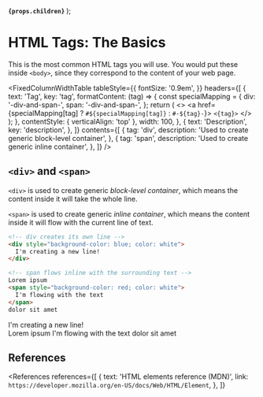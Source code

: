 
  <strong>
    <code>{props.children}</code>
  </strong>
);

<MetadataConfigurer title="List of HTML Tags" dateCreated="2021-01-22" />

# HTML Tags: The Basics

This is the most common HTML tags you will use. You would put these inside `<body>`, since they correspond to the content of your web page.

<FixedColumnWidthTable
  tableStyle={{
    fontSize: '0.9em',
  }}
  headers={[
    {
      text: 'Tag',
      key: 'tag',
      formatContent: (tag) => {
        const specialMapping = {
          div: '-div-and-span-',
          span: '-div-and-span-',
        };
        return (
          <>
            <a href={specialMapping[tag] ? `#${specialMapping[tag]}` : `#-${tag}-`}>
              <code>&lt;{tag}&gt;</code>
            </a>
          </>
        );
      },
      contentStyle: { verticalAlign: 'top' },
      width: 100,
    },
    {
      text: 'Description',
      key: 'description',
    },
  ]}
  contents={[
    {
      tag: 'div',
      description: 'Used to create generic block-level container',
    },
    {
      tag: 'span',
      description: 'Used to create generic inline container',
    },
  ]}
/>

## `<div>` and `<span>`

`<div>` is used to create generic <dfn>block-level container</dfn>, which means the content inside it will take the whole line.

`<span>` is used to create generic <dfn>inline container</dfn>, which means the content inside it will flow with the current line of text.

```html
<!-- div creates its own line -->
<div style="background-color: blue; color: white">
  I'm creating a new line!
</div>

<!-- span flows inline with the surrounding text -->
Lorem ipsum
<span style="background-color: red; color: white">
  I'm flowing with the text
</span>
dolor sit amet
```

<LightBox label="Preview">
  <div style={{ backgroundColor: 'blue', color: 'white' }}>I'm creating a new line!</div>
  Lorem ipsum <span style={{ backgroundColor: 'red', color: 'white' }}>
    I'm flowing with the text
  </span> dolor sit amet
</LightBox>

## References

<References
  references={[
    {
      text: 'HTML elements reference (MDN)',
      link: `https://developer.mozilla.org/en-US/docs/Web/HTML/Element`,
    },
  ]}
></References>
